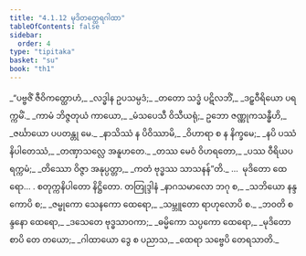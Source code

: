 ```yaml
---
title: "4.1.12 မုဒိတတ္ထေရဂါထာ"
tableOfContents: false
sidebar:
  order: 4
type: "tipitaka"
basket: "su"
book: "th1"
---
```



<DynamicBreadcrumb />

<Division number="311" book="th1">

<Paragraph number="558" type="verses" book="th1">
_“ပဗ္ဗဇိံ ဇီဝိကတ္ထောဟံ,_  
_လဒ္ဓါန ဥပသမ္ပဒံ;_  
_တတော သဒ္ဓံ ပဋိလဘိံ,_  
_ဒဠှဝီရိယော ပရက္ကမိံ._  

</Paragraph>

</Division>
<Division number="312" book="th1">

<Paragraph number="559" type="verses" book="th1">
_ကာမံ ဘိဇ္ဇတုယံ ကာယော,_  
_မံသပေသီ ဝိသီယရုံ;_  
ဥဘော ဇဏ္ဏုကသန္ဓီဟိ,_  
_ဇင်္ဃာယော ပပတန္တု မေ._  

</Paragraph>

</Division>
<Division number="313" book="th1">

<Paragraph number="560" type="verses" book="th1">
_နာသိဿံ န ပိဝိဿာမိ,_  
_ဝိဟာရာ စ န နိက္ခမေ;_  
_နပိ ပဿံ နိပါတေဿံ,_  
_တဏှာသလ္လေ အနူဟတေ._  

</Paragraph>

</Division>
<Division number="314" book="th1">

<Paragraph number="561" type="verses" book="th1">
_တဿ မေဝံ ဝိဟရတော,_  
_ပဿ ဝီရိယပရက္ကမံ;_  
_တိဿော ဝိဇ္ဇာ အနုပ္ပတ္တာ,_  
_ကတံ ဗုဒ္ဓဿ သာသနန်”တိ._  


</Paragraph>
</Division>

<Paragraph number="562" type="center" book="th1">
…  မုဒိတော ထေရော… .



</Paragraph>

<Paragraph number="563" type="center" book="th1">
စတုက္ကနိပါတော နိဋ္ဌိတော.



</Paragraph>

<Paragraph number="564" type="center" book="th1">
တတြုဒ္ဒါနံ


</Paragraph>

<Paragraph number="565" type="verses" book="th1">
_နာဂသမာလော ဘဂု စ,_  
_သဘိယော နန္ဒကောပိ စ;_  
_ဇမ္ဗုကော သေနကော ထေရော,_  
_သမ္ဘူတော ရာဟုလောပိ စ._  

</Paragraph>

<Paragraph number="566" type="verses" book="th1">
_ဘဝတိ စန္ဒနော ထေရော,_  
_ဒသေတေ ဗုဒ္ဓသာဝကာ;_  
_ဓမ္မိကော သပ္ပကော ထေရော,_  
_မုဒိတော စာပိ တေ တယော;_  
_ဂါထာယော ဒွေ စ ပညာသ,_  
_ထေရာ သဗ္ဗေပိ တေရသာတိ._
</Paragraph>